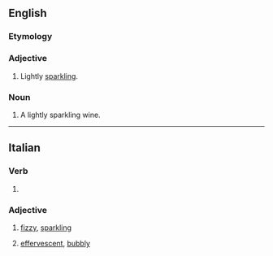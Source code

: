 ==English==

===Etymology===
{{etyl|it|en}}

===Adjective===
{{en-adj|-}}

# {{lb|en|of wines}} Lightly [[sparkling]].

===Noun===
{{en-noun}}

# A lightly sparkling wine.

----

==Italian==

===Verb===
{{head|it|present participle}}

# {{present participle of|frizzare|lang=it|nocat=1}}

===Adjective===
{{it-adj|frizzant|e|i}}

# {{lb|it|of wine}} [[fizzy]], [[sparkling]]
# {{lb|it|of a person}} [[effervescent]], [[bubbly]]